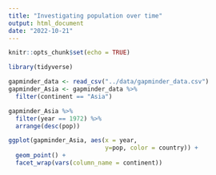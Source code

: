 ```yaml
---
title: "Investigating population over time"
output: html_document
date: "2022-10-21"
---
```


```r
knitr::opts_chunk$set(echo = TRUE)
```

```r
library(tidyverse)
```

```r
gapminder_data <- read_csv("../data/gapminder_data.csv")
gapminder_Asia <- gapminder_data %>% 
  filter(continent == "Asia")

gapminder_Asia %>% 
  filter(year == 1972) %>% 
  arrange(desc(pop))

ggplot(gapminder_Asia, aes(x = year, 
                           y=pop, color = country)) +
  geom_point() +
  facet_wrap(vars(column_name = continent))
  
```
